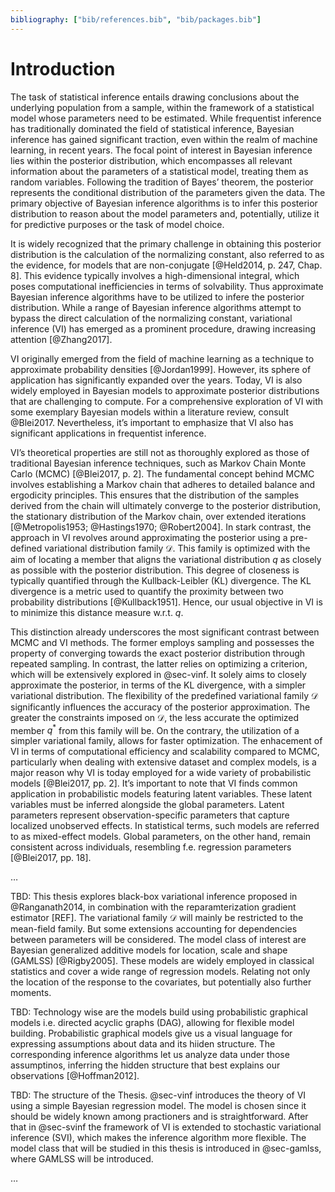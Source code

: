 ```yaml
---
bibliography: ["bib/references.bib", "bib/packages.bib"]
---
```


# Introduction {#sec-intro}

<!-- Start with a nice introduction -->

The task of statistical inference entails drawing conclusions about the underlying population from a sample, within the framework of a statistical model whose parameters need to be estimated. While frequentist inference has traditionally dominated the field of statistical inference, Bayesian inference has gained significant traction, even within the realm of machine learning, in recent years. The focal point of interest in Bayesian inference lies within the posterior distribution, which encompasses all relevant information about the parameters of a statistical model, treating them as random variables. Following the tradition of Bayes' theorem, the posterior represents the conditional distribution of the parameters given the data. The primary objective of Bayesian inference algorithms is to infer this posterior distribution to reason about the model parameters and, potentially, utilize it for predictive purposes or the task of model choice.

 It is widely recognized that the primary challenge in obtaining this posterior distribution is the calculation of the normalizing constant, also referred to as the evidence, for models that are non-conjugate [@Held2014, p. 247, Chap. 8]. This evidence typically involves a high-dimensional integral, which poses computational inefficiencies in terms of solvability. Thus approximate Bayesian inference algorithms have to be utilized to infere the posterior distribution. While a range of Bayesian inference algorithms attempt to bypass the direct calculation of the normalizing constant, variational inference (VI) has emerged as a prominent procedure, drawing increasing attention [@Zhang2017].

<!-- Some literature background on VI and gentle introduction -->

VI originally emerged from the field of machine learning as a technique to approximate probability densities [@Jordan1999]. However, its sphere of application has significantly expanded over the years. Today, VI is also widely employed in Bayesian models to approximate posterior distributions that are challenging to compute. For a comprehensive exploration of VI with some exemplary Bayesian models within a literature review, consult @Blei2017. Nevertheless, it's important to emphasize that VI also has significant applications in frequentist inference.

VI's theoretical properties are still not as thoroughly explored as those of traditional Bayesian inference techniques, such as Markov Chain Monte Carlo (MCMC) [@Blei2017, p. 2]. The fundamental concept behind MCMC involves establishing a Markov chain that adheres to detailed balance and ergodicity principles. This ensures that the distribution of the samples derived from the chain will ultimately converge to the posterior distribution, the stationary distribution of the Markov chain, over extended iterations [@Metropolis1953; @Hastings1970; @Robert2004]. In stark contrast, the approach in VI revolves around approximating the posterior using a pre-defined variational distribution family $\mathcal{D}$. This family is optimized with the aim of locating a member that aligns the variational distribution $q$ as closely as possible with the posterior distribution. This degree of closeness is typically quantified through the Kullback-Leibler (KL) divergence. The KL divergence is a metric used to quantify the proximity between two probability distributions [@Kullback1951]. Hence, our usual objective in VI is to minimize this distance measure w.r.t. $q$.

This distinction already underscores the most significant contrast between MCMC and VI methods. The former employs sampling and possesses the property of converging towards the exact posterior distribution through repeated sampling. In contrast, the latter relies on optimizing a criterion, which will be extensively explored in @sec-vinf. It solely aims to closely approximate the posterior, in terms of the KL divergence, with a simpler variational distribution. The flexibility of the predefined variational family $\mathcal{D}$ significantly influences the accuracy of the posterior approximation. The greater the constraints imposed on $\mathcal{D}$, the less accurate the optimized member $q^{*}$ from this family will be. On the contrary, the utilization of a simpler variational family, allows for faster optimization. The enhacement of VI in terms of computational efficiency and scalability compared to MCMC, particularly when dealing with extensive dataset and complex models, is a major reason why VI is today employed for a wide variety of probabilistic models [@Blei2017, pp. 2]. It's important to note that VI finds common application in probabilistic models featuring latent variables. These latent variables must be inferred alongside the global parameters. Latent parameters represent observation-specific parameters that capture localized unobserved effects. In statistical terms, such models are referred to as mixed-effect models. Global parameters, on the other hand, remain consistent across individuals, resembling f.e. regression parameters [@Blei2017, pp. 18].

<!-- Information on my thesis -->

...

TBD: This thesis explores black-box variational inference proposed in @Ranganath2014, in combination with the reparamterization gradient estimator [REF]. The variational family $\mathcal{D}$ will mainly be restricted to the mean-field family. But some extensions accounting for dependencies between parameters will be considered. The model class of interest are Bayesian generalized additive models for location, scale and shape (GAMLSS) [@Rigby2005]. These models are widely employed in classical statistics and cover a wide range of regression models. Relating not only the location of the response to the covariates, but potentially also further moments.

<!-- Information on packages and technology -->

TBD: Technology wise are the models build using probabilistic graphical models i.e. directed acyclic graphs (DAG), allowing for flexible model building. Probabilistic graphical models give us a visual language for expressing assumptions about data and its hiiden structure. The corresponding inference algorithms let us analyze data under those assumptinos, inferring the hidden structure that best explains our observations [@Hoffman2012].

<!-- Structure of the thesis -->

TBD: The structure of the Thesis. @sec-vinf introduces the theory of VI using a simple Bayesian regression model. The model is chosen since it should be widely known among practioners and is straightforward. After that in @sec-svinf the framework of VI is extended to stochastic variational inference (SVI), which makes the inference algorithm more flexible. The model class that will be studied in this thesis is introduced in @sec-gamlss, where GAMLSS will be introduced.

...
